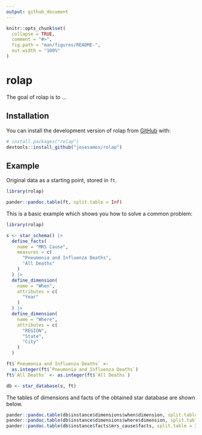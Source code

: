```yaml
---
output: github_document
---
```


<!-- README.md is generated from README.Rmd. Please edit that file -->

```r
knitr::opts_chunk$set(
  collapse = TRUE,
  comment = "#>",
  fig.path = "man/figures/README-",
  out.width = "100%"
)
```

# rolap

<!-- badges: start -->
<!-- badges: end -->

The goal of rolap is to ...

## Installation

You can install the development version of rolap from [GitHub](https://github.com/) with:

``` r
# install.packages("rolap")
devtools::install_github("josesamos/rolap")
```

## Example

Original data as a starting point, stored in `ft`.

```r
library(rolap)
```

```r
pander::pandoc.table(ft, split.table = Inf)
```

This is a basic example which shows you how to solve a common problem:

```r
library(rolap)

s <- star_schema() |>
  define_facts(
    name = "MRS Cause",
    measures = c(
      "Pneumonia and Influenza Deaths",
      "All Deaths"
    )
  ) |>
  define_dimension(
    name = "When",
    attributes = c(
      "Year"
    )
  ) |>
  define_dimension(
    name = "Where",
    attributes = c(
      "REGION",
      "State",
      "City"
    )
  )

ft$`Pneumonia and Influenza Deaths` <-
  as.integer(ft$`Pneumonia and Influenza Deaths`)
ft$`All Deaths` <- as.integer(ft$`All Deaths`)

db <- star_database(s, ft)
```

The tables of dimensions and facts of the obtained star database are shown below.

```r
pander::pandoc.table(db$instance$dimensions$when$dimension, split.table = Inf)
pander::pandoc.table(db$instance$dimensions$where$dimension, split.table = Inf)
pander::pandoc.table(db$instance$facts$mrs_cause$facts, split.table = Inf)
```

